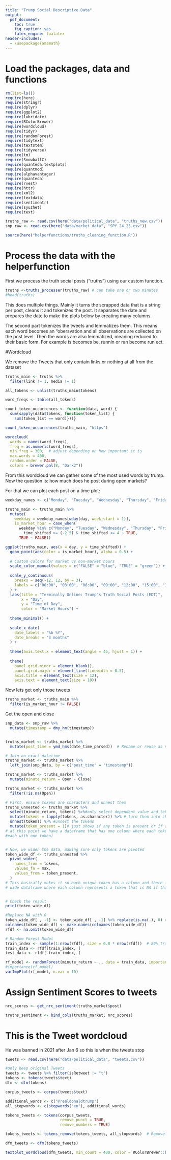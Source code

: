 ```yaml
---
title: "Trump Social Descriptive Data"
output:
  pdf_document: 
    toc: true
    fig_caption: yes
    latex_engine: lualatex
header-includes:
  - \usepackage{amsmath}
---
```


\newpage

# Load the packages, data and functions
```r
rm(list=ls())
require(here)
require(stringr)
require(dplyr)
require(ggplot2)
require(lubridate)
require(RColorBrewer)
require(wordcloud)
require(tidyr)
require(randomForest)
require(tidytext)
require(textstem)
require(tidyverse)
require(tm)
require(SnowballC)
require(quanteda.textplots)
require(quantmod)
require(alphavantager)
require(quanteda)
require(rvest)
require(httr)
require(xml2)
require(textdata)
require(sentimentr)
require(syuzhet)
require(text)

truths_raw <- read.csv(here("data/political_data", "truths_new.csv"))
snp_raw <- read.csv(here("data/market_data", "SPY_24_25.csv"))

source(here("helperfunctions/truths_cleaning_function.R"))
```

\newpage

# Process the data with the helperfunction

First we process the truth social posts ("truths") using our custom function.
```r

truths <-truths_processer(truths_raw) # can take one or two minutes
#head(truths)

```

This does multiple things. Mainly it turns the scrapped data that is a string per post, cleans it and tokenizes the post. It separates the date and prepares the date to make the plots below by creating many columns. \

The second part tokenizes the tweets and lemmatizes them. This means each word becomes an "obersvation and all observations are collected on the post level. Then the words are also lemmatized, meaning reduced to their basic form. For example is becomes be, runnin or ran become run ect.

\newpage

#Wordcloud

We remove the Tweets that only contain links or nothing at all from the dataset
```r

truths_main <- truths %>%
  filter(link != 1, media != 1)

all_tokens <- unlist(truths_main$tokens)

word_freqs <- table(all_tokens)

count_token_occurrences <- function(data, word) {
  sum(sapply(data$tokens, function(token_list) {
    sum(token_list == word)}))}

count_token_occurrences(truths_main, "https")

wordcloud(
  words = names(word_freqs),
  freq = as.numeric(word_freqs),
  min.freq = 300,  # adjust depending on how important it is
  max.words = 400,
  random.order = FALSE,
  colors = brewer.pal(8, "Dark2"))

```

From this wordcloud we can gather some of the most used words by trump. Now the question is: how much does he post during open markets? \


For that we can plot each post on a time plot:

```r

weekday_names <- c("Monday", "Tuesday", "Wednesday", "Thursday", "Friday", "Saturday", "Sunday")

truths_main <- truths_main %>%
  mutate(
    weekday = weekday_names[wday(day, week_start = 1)],
    is_market_hour = case_when(
      weekday %in% c("Monday", "Tuesday", "Wednesday", "Thursday", "Friday") &
        time_shifted >= (-2.5) & time_shifted <= 4 ~ TRUE,
      TRUE ~ FALSE))

```

```r

ggplot(truths_main, aes(x = day, y = time_shifted)) +
  geom_point(aes(color = is_market_hour), alpha = 0.5) +
  
  # Custom colors for market vs non-market hours
  scale_color_manual(values = c("FALSE" = "blue", "TRUE" = "green")) +
  
  scale_y_continuous(
    breaks = seq(-12, 12, by = 3),
    labels = c("00:00", "03:00", "06:00", "09:00", "12:00", "15:00", "18:00", "21:00", "24:00")
  ) +
  labs(title = "Terminally Online: Trump's Truth Social Posts (EDT)",
       x = "Day",
       y = "Time of Day",
       color = "Market Hours") +
  
  theme_minimal() +
  
  scale_x_date(
    date_labels = "%b %Y",
    date_breaks = "3 months"
  ) +
  
  theme(axis.text.x = element_text(angle = 45, hjust = 1)) +
  
  theme(
    panel.grid.minor = element_blank(),
    panel.grid.major = element_line(linewidth = 0.5),
    axis.title = element_text(size = 12),
    axis.text = element_text(size = 10))

```


Now lets get only those tweets

```r

truths_market <- truths_main %>%
  filter(is_market_hour != FALSE)

```

Get the open and close

```r

snp_data <- snp_raw %>%
  mutate(timestamp = dmy_hm(timestamp))


truths_market <- truths_market %>%
  mutate(post_time = ymd_hms(date_time_parsed))  # Rename or reuse as needed

# Join on exact datetime
truths_market <- truths_market %>%
  left_join(snp_data, by = c("post_time" = "timestamp"))

truths_market <- truths_market %>%
  mutate(minute_return = Open - Close)

truths_market <- truths_market %>%
  filter(!is.na(Open))

```

```r

# First, ensure tokens are characters and unnest them
truths_unnested <- truths_market %>%
  select(minute_return, tokens) %>%#only select dependent value and tokens
  mutate(tokens = lapply(tokens, as.character)) %>% # turn them into characters
  unnest(tokens) %>% #unnest the tokens
  mutate(token_present = 1)# just shows if any token is present or if any row is empty
# at this point we have a dataframe that has one column where each token is on a separate row (so if a minute return has 3 tokens it has 3 rows
#each with one token)


# Now, we widen the data, making sure only tokens are pivoted
token_wide_df <- truths_unnested %>%
  pivot_wider(
    names_from = tokens,
    values_fn = max,
    values_from = token_present,
  )
# This basically makes it so each unique token has a column and there is only 1 row for each unique value of minute_return again. Then you have a 
# wide dataframe where each column represents a token that is NA if that token doesnt exist in a post (given by minute return) or 1 if it is in there


# Check the result
print(token_wide_df)

```


```r

#Replace NA with 0
token_wide_df[ , -1] <- token_wide_df[ , -1] %>% replace(is.na(.), 0) #due to problems to do it during change we only now convert the NA to 0s
colnames(token_wide_df) <- make.names(colnames(token_wide_df))
rfdf <- na.omit(token_wide_df)

```


```r

# Random Forest Model
train_index <- sample(1:nrow(rfdf), size = 0.8 * nrow(rfdf))  # 80% training data
train_data <- rfdf[train_index, ]
test_data <- rfdf[-train_index, ]

rf_model <- randomForest(minute_return ~ ., data = train_data, importance = TRUE, ntree = 200)
#importance(rf_model)
varImpPlot(rf_model, n.var = 10)

```

\newpage

# Assign Sentiment Scores to tweets
```r

nrc_scores <- get_nrc_sentiment(truths_market$post)

truths_sentiment <- bind_cols(truths_market, nrc_scores)

```

\newpage

# This is the Tweet wordcloud

He was banned in 2021 after Jan 6 so this is when the tweets stop

```r

tweets <- read.csv(here("data/political_data", "tweets.csv"))

#Only keep original Tweets
tweets <- tweets %>% filter(isRetweet != "t")
tokens <- tokens(tweets$text)
dfm <- dfm(tokens)

corpus_tweets <- corpus(tweets$text)

additional_words <- c("@realdonaldtrump")
all_stopwords <- c(stopwords("en"), additional_words)

tokens_tweets <- tokens(corpus_tweets,  
                        remove_punct = TRUE, 
                        remove_numbers = TRUE)

tokens_tweets <- tokens_remove(tokens_tweets, all_stopwords)  # Remove stopwords

dfm_tweets <- dfm(tokens_tweets)

textplot_wordcloud(dfm_tweets, min_count = 400, color = RColorBrewer::brewer.pal(8, "Dark2"))

```






